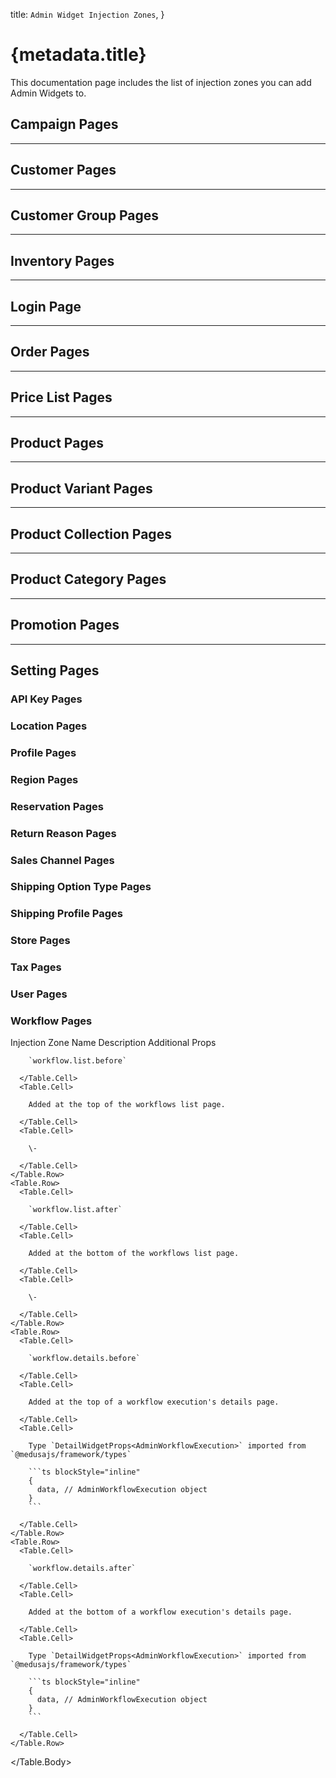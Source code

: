 
  title: `Admin Widget Injection Zones`,
}

# {metadata.title}

This documentation page includes the list of injection zones you can add Admin Widgets to.

## Campaign Pages

<CampaignContent />

---

## Customer Pages

<CustomerContent />

---

## Customer Group Pages

<CustomerGroupContent />

---

## Inventory Pages

<InventoryContent />

---

## Login Page

<LoginContent />

---

## Order Pages

<OrderContent />

---

## Price List Pages

<PricingContent />

---

## Product Pages

<ProductContent />

---

## Product Variant Pages

<ProductVariantContent />

---

## Product Collection Pages

<ProductCollectionContent />

---

## Product Category Pages

<ProductCategoryContent />

---

## Promotion Pages

<PromotionContent />

---

## Setting Pages

### API Key Pages

<ApiKeyContent />

### Location Pages

<StockLocationContent />

### Profile Pages

<ProfileContent />

### Region Pages

<RegionContent />

### Reservation Pages

<ReservationContent />

### Return Reason Pages

<ReturnReasonContent />

### Sales Channel Pages

<SalesChannelContent />

### Shipping Option Type Pages

<ShippingOptionTypeContent />

### Shipping Profile Pages

<ShippingProfileContent />

### Store Pages

<StoreContent />

### Tax Pages

<TaxContent />

### User Pages

<UserContent />

### Workflow Pages

<Table>
  <Table.Header>
    <Table.Row>
      <Table.HeaderCell className="w-1/3">Injection Zone Name</Table.HeaderCell>
      <Table.HeaderCell className="w-1/3">Description</Table.HeaderCell>
      <Table.HeaderCell className="w-1/3">Additional Props</Table.HeaderCell>
    </Table.Row>
  </Table.Header>
  <Table.Body>
    <Table.Row>
      <Table.Cell>

        `workflow.list.before`

      </Table.Cell>
      <Table.Cell>

        Added at the top of the workflows list page.

      </Table.Cell>
      <Table.Cell>

        \-

      </Table.Cell>
    </Table.Row>
    <Table.Row>
      <Table.Cell>

        `workflow.list.after`

      </Table.Cell>
      <Table.Cell>

        Added at the bottom of the workflows list page.

      </Table.Cell>
      <Table.Cell>

        \-

      </Table.Cell>
    </Table.Row>
    <Table.Row>
      <Table.Cell>

        `workflow.details.before`

      </Table.Cell>
      <Table.Cell>

        Added at the top of a workflow execution's details page.

      </Table.Cell>
      <Table.Cell>
      
        Type `DetailWidgetProps<AdminWorkflowExecution>` imported from `@medusajs/framework/types`

        ```ts blockStyle="inline"
        {
          data, // AdminWorkflowExecution object
        }
        ```

      </Table.Cell>
    </Table.Row>
    <Table.Row>
      <Table.Cell>

        `workflow.details.after`

      </Table.Cell>
      <Table.Cell>

        Added at the bottom of a workflow execution's details page.

      </Table.Cell>
      <Table.Cell>
      
        Type `DetailWidgetProps<AdminWorkflowExecution>` imported from `@medusajs/framework/types`

        ```ts blockStyle="inline"
        {
          data, // AdminWorkflowExecution object
        }
        ```

      </Table.Cell>
    </Table.Row>
  </Table.Body>
</Table>
